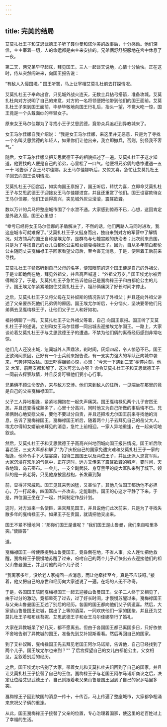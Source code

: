 ```yaml
---
---
---
```

title: 完美的结局
---



艾莫扎杜王子和艾思武德王子听了聂尔曼和诺尔美的故事后，十分感动。他们深信，主主宰着一切，人的命运都是由主来安排的。兄弟俩舒舒服服地在宫中休息了一夜。

第二天，两兄弟早早起床，拜见国王。三人一起谈天说地，心情十分愉快。正在这时，侍从突然闯进来，向国王报告说：

“有敌人入侵国境。”
国王听罢，马上让宰相艾莫扎杜前去打探情况。

艾莫扎杜王子奉命出宫，只见城外战火连天，无数士兵拈弓搭箭，准备攻城。艾莫扎杜向对方说明了自己的来意，对方的一名将领便把他带到他们的国王面前。艾莫扎杜王子来到国王面前，毕恭毕敬地向国王行礼后，抬头一望，不觉大吃一惊，国王竟是一个头戴面纱的年轻女子。

原来女王马尔佳娜为了寻找小王子艾思武德，竟带众兵追赶到异教城来了。

女王马尔佳娜自我介绍说：
“我是女王马尔佳娜，来这里并无恶意，只是为了寻找一个名叫艾思武德的年轻人，如果你们让他出来，我立即撤兵，否则，别怪我不客气。”

随后，女王马尔佳娜又把艾思武德王子的相貌描述了一遍。艾莫扎杜王子这才知道，他要找的人便是自己的弟弟，心里松了一口气。他便将兄弟俩的悲惨遭遇一五一十
地告诉了女王马尔佳娜。女王马尔佳娜听后，又惊又喜，急忙让艾莫扎杜王子回去向国王说明情况。

艾莫扎杜王子回宫后，如实向国王禀报了，国王听后，转忧为喜，立即命艾莫扎杜王子与艾思武德王子迎接女王马尔佳娜进宫，并且还重赏了他们。国王设宴款待女王马尔佳娜，他们正谈得高兴，突见城外灰尘滚滚，震耳欲聋。

数以万计的兵马将整座城市围了个水泄不通。大家感到惊奇不已，心想，这回肯定是外敌入侵。国王心里想：

“幸亏已经将女王马尔佳娜的矛盾解决了，不然的话，他们两路人马同时进攻，我这座城市可就难保了。”艾莫扎杜王子又挺身而出，独自来到对方的军营中了解情况。对方领兵的国王自称是埃尤尔，是群岛与七幢宫殿的统治者；此次前来贵国，只是为了寻找自己的女儿白都伦公主和女婿戛梅禄王子。因为，自从多年前白都伦公主随同丈夫戛梅禄王子回家看望父母后，至今杳无消息，于是，便带着王后前来寻找。

艾莫扎杜王子猛然听到自己父母的名字，便知眼前的这个国王便是自己的外祖父，于是立即跪倒在地，拜见外祖父，并且高声喊道：
“外祖父万岁。”
国王埃尤尔被弄得糊涂了，于是，艾莫扎杜王子急忙告诉他自己是戛梅禄王子和白都伦公主的儿子。国王埃尤尔紧紧地抱住艾莫扎杜王子，祖孙俩痛哭了好长时间才停止。

之后，艾莫扎杜王子又将父母在艾补奴斯的情况告诉了外祖父；并且还向外祖父讲述了父亲要杀死他们兄弟俩的原因。国王埃尤尔听后，十分恼火，坚决要带他们兄弟俩去见戛梅禄王子，让他们父子三人和好如初。

祖孙俩聊了一阵，艾莫扎杜王子让外祖父等着，自己
向国王禀报。国王听了艾莫扎杜王子的述说，立刻和女王马尔佳娜一同出城去迎接埃尤尔国王。一路上，大家谈论着艾莫扎杜王子与艾思武德王子的遭遇，不禁为他们俩的离奇经历感到非常吃惊。

他们几人还没出城，忽闻城外人声鼎沸，刹时间，灰烟四起，令人惊恐不已。国王正欲询问原因，正好有一个士兵前来报告说，有一支实力强大的军队正向城中袭来，气势非常凶猛。国王吓得胆颤心惊，心想：“今天一下遇到三支”稍停片刻，他又
大军，前两支都和解了，这次可怎么办呀？
命令艾莫扎杜王子和艾思武德王子一同前去探察敌情，并且反复叮嘱他们要小心行事。

兄弟俩不顾生命安危，来与敌方交涉。他们来到敌人的住所，一见端坐在那里的竟是自己的父亲戛梅禄国王。

父子三人异地相逢，紧紧地拥抱在一起失声痛哭。国王戛梅禄见两个儿子安然无恙，并且还变得成熟多了，心里十分高兴，同时他又为自己所做的事后悔不已。兄弟俩耐心地安慰父亲，要他不要过分自责，并且还把埃尤尔国王前来寻找他的消息，告诉了戛梅禄国王。戛梅禄国王听后，随着两个儿子去拜见自己的岳父大人。埃尤尔得知女婿前来拜见的消息，急忙上前相迎。一家人异地重逢，在一起亲切地叙谈。

然后，艾莫扎杜王子和艾思武德王子高高兴兴地回城向国王报告情况。国王听后欣喜若狂，三支大军都和解了"为了庆祝自己的国家免遭灾难和艾莫扎杜王子一家的相逢，他命令手下大摆宴席，招待三国国王以及两位王子，并且还派人恩赏军队。大家沉浸在欢乐的气氛中，正在这时，远方又传来了震耳欲聋的喊声，霎时间，天昏地暗，乌云密布。一会儿，一支全副武装、身穿黑甲的庞大军队来到了城下。领队的是一员老将，只见他身披黑战袍，长发垂到胸


前，显得非常威风。国王见其来势凶猛，又害怕了。其他几位国王都劝他不必担心，万一打起来，四国军队一齐攻击，定能取胜。国王的心这才平静了下来。于是，四位国王坐在了一起，共同制定作战计划。

这时，对方派来一名使臣，进宫拜见国王，并且说他们此次前来，只是为了寻找失散多年的戛梅禄王子。如果王子在贵国，就请把他交出来。

国王不紧不慢地问：“那你们国王是谁呢？
“我们国王是山鲁曼，我们来自哈里多突。”使臣答”

道。

戛梅禄国王一听使臣提到山鲁曼国王，竟昏倒在地，不省人事。众人连忙把他救醒，戛梅禄王子慢慢地苏醒了过来，吩咐自己的两个儿子赶快出去去迎接他们的祖父山鲁曼国王，并且对他的两个儿子说：

“我离家多年，没给老人家捎回一点消息，而让他牵挂至今，真是不应该呀。”接着，他又把自己的身世和经历向大家述说了一遍。在场的人无不称奇。

于是，各国国王陪同戛梅禄国王一起去迎接山鲁曼国王。父子二人终于又相见了，由于过分的激动，竟都晕死了过去，过了好长时间，才慢慢苏醒过来。戛梅禄国王与父亲山鲁曼国王互述了别后的经历。各国的国王都向他们父子俩道喜。然后，大家请山鲁曼国王进城，摆出了上等的酒菜，一同欢庆他们一家的团聚，并且还为艾莫扎杜王子和布丝苔妮、艾思武德王子和女王马尔佳娜举行了婚礼。

大家在异教城呆了好几天，都不愿离去。但由于各国国王都已离国多日，只好依依不舍地告别了异教城的国王，准备先到艾补奴斯看看。然后再回自己的国家。

到了艾补奴斯，戛梅禄国王先去拜见老国王阿尔马诺斯，告诉他，自己已经找到了两个儿子。国王埃尤尔也来到？""
了后宫探望自己的女儿白都伦公主。父女相见，互叙着别后的经历。

之后，国王埃尤尔告别了大家，带着女儿和艾莫扎杜夫妇回到了自己的国家，并且让艾莫扎杜王子接替了自己的王位。戛梅禄王子与老国王阿尔马诺斯商议之后，决定让位给艾思武德王子，自己则跟着老父亲山鲁曼国王回到了自己的家乡哈里多突。

戛梅禄王子回到故国的消息一传十，十传百，马上传遍了整座城市，大家都争相涌来庆祝父子俩的重逢。

从此，国王戛梅禄王子接替了父亲的位置，专心治理着国家，使这里的老百姓过上了幸福的生活。
